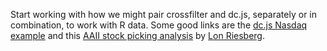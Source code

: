 Start working with how we might pair crossfilter and dc.js, separately or in combination, to work with R data.  Some good links are the [dc.js Nasdaq example]() and this [AAII stock picking analysis](http://www.acrodatics.com/) by [Lon Riesberg](https://twitter.com/lonriesberg).

<script>
```r
library(reshape2)
library(plyr)
library(quantmod)
library(PerformanceAnalytics)
library(rCharts)


data(managers)
managers.melt <- melt(data.frame(index(managers),managers),id.vars=1)
colnames(managers.melt) <- c("date","manager","perf")
managers.melt <- ddply(managers.melt,c("manager"),transform,cumul=cumprod(1+na.fill(perf,0)))
cat(
  "var data =
  ",
  toJSONArray(managers.melt)
)

```
)
</script>